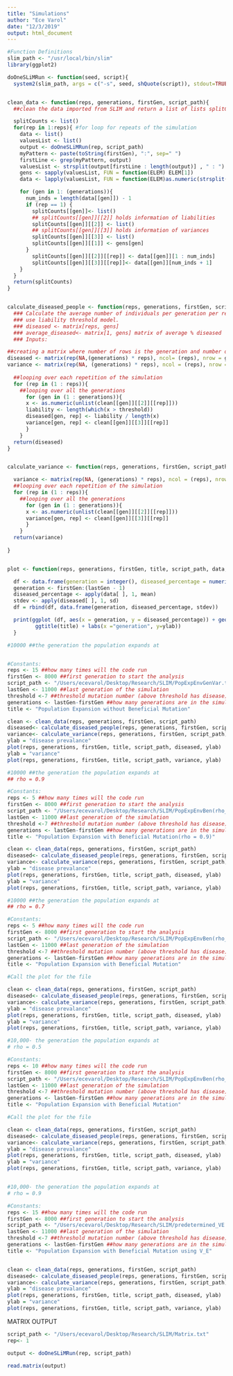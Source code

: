 ```yaml
---
title: "Simulations"
author: "Ece Varol"
date: "12/3/2019"
output: html_document
---
```



```r
#Function Definitions
slim_path <- "/usr/local/bin/slim"
library(ggplot2)

doOneSLiMRun <- function(seed, script){
  system2(slim_path, args = c("-s", seed, shQuote(script)), stdout=TRUE, stderr=TRUE)}


clean_data <- function(reps, generations, firstGen, script_path){
  ##clean the data imported from SLIM and return a list of lists splitCounts

  splitCounts <- list()
  for(rep in 1:reps){ #for loop for repeats of the simulation
    data <- list()
    valuesList <- list()
    output <- doOneSLiMRun(rep, script_path)
    myPattern <- paste(toString(firstGen), ":", sep=" ")
    firstLine <- grep(myPattern, output)
    valuesList <- strsplit(output[firstLine : length(output)] , " : ")
    gens <- sapply(valuesList, FUN = function(ELEM) ELEM[1])
    data <- lapply(valuesList, FUN = function(ELEM)as.numeric(strsplit(ELEM[2]," ")[[1]]))

    for (gen in 1: (generations)){
      num_inds = length(data[[gen]]) - 1
      if (rep == 1) {
        splitCounts[[gen]]<- list()
        ## splitCounts[[gen]][[2]] holds information of liabilities
        splitCounts[[gen]][[2]] <- list()
        ## splitCounts[[gen]][[3]] holds information of variances
        splitCounts[[gen]][[3]] <- list()
        splitCounts[[gen]][[1]] <- gens[gen]
      }
        splitCounts[[gen]][[2]][[rep]] <- data[[gen]][1 : num_inds]
        splitCounts[[gen]][[3]][[rep]]<- data[[gen]][num_inds + 1]
    }
  }
  return(splitCounts)
}


calculate_diseased_people <- function(reps, generations, firstGen, script_path) {
  ### Calculate the average number of individuals per generation per rep who have the disease 
  ### use liability threshold model.
  ### diseased <- matrix[reps, gens]
  ### average_diseased<- matrix[1, gens] matrix of average % diseased
  ### Inputs:

##creating a matrix where number of rows is the generation and number of columns is the replicate. the values will be the % of people who have the disease in a given generation in a given replicate
diseased <- matrix(rep(NA,(generations) * reps), ncol= (reps), nrow = generations)
variance <- matrix(rep(NA, (generations) * reps), ncol = (reps), nrow = generations)
  
  ##looping over each repetition of the simulation
  for (rep in (1 : reps)){
    ##looping over all the generations
      for (gen in (1 : generations)){
      x <- as.numeric(unlist(clean[[gen]][[2]][[rep]]))
      liability <- length(which(x > threshold))
      diseased[gen, rep] <- liability / length(x)
      variance[gen, rep] <- clean[[gen]][[3]][[rep]]
      }
    }
  return(diseased)
}


calculate_variance <- function(reps, generations, firstGen, script_path) {

  variance <- matrix(rep(NA, (generations) * reps), ncol = (reps), nrow = generations)
  ##looping over each repetition of the simulation
  for (rep in (1 : reps)){
    ##looping over all the generations
      for (gen in (1 : generations)){
      x <- as.numeric(unlist(clean[[gen]][[2]][[rep]]))
      variance[gen, rep] <- clean[[gen]][[3]][[rep]]
      }
    }
  return(variance)
  
}


plot <- function(reps, generations, firstGen, title, script_path, data, ylab){

  df <- data.frame(generation = integer(), diseased_percentage = numeric(), stdev = numeric())
  generation <- firstGen:(lastGen - 1)
  diseased_percentage <- apply(data[ ], 1, mean)
  stdev <- apply(diseased[ ], 1, sd)
  df = rbind(df, data.frame(generation, diseased_percentage, stdev))

  print(ggplot (df, aes(x = generation, y = diseased_percentage)) + geom_point(size = 0.1) + 
         ggtitle(title) + labs(x ="generation", y=ylab))
  }


```



```r
#10000 ##the generation the population expands at


#Constants:
reps <- 15 ##how many times will the code run
firstGen <- 8000 ##first generation to start the analysis
script_path <- "/Users/ecevarol/Desktop/Research/SLIM/PopExpEnvGenVar.txt"
lastGen <- 11000 ##last generation of the simulation
threshold <-7 ##threshold mutation number (above threshold has disease)
generations <- lastGen-firstGen ##how many generations are in the simulation
title <- "Population Expansion without Beneficial Mutation"

clean <- clean_data(reps, generations, firstGen, script_path)
diseased<- calculate_diseased_people(reps, generations, firstGen, script_path)
variance<- calculate_variance(reps, generations, firstGen, script_path) 
ylab = "disease prevalance"
plot(reps, generations, firstGen, title, script_path, diseased, ylab)
ylab = "variance"
plot(reps, generations, firstGen, title, script_path, variance, ylab)


```





```r
#10000 ##the generation the population expands at
## rho = 0.9

#Constants:
reps <- 5 ##how many times will the code run
firstGen <- 8000 ##first generation to start the analysis
script_path <- "/Users/ecevarol/Desktop/Research/SLIM/PopExpEnvBen(rho_0.9).txt"
lastGen <- 11000 ##last generation of the simulation
threshold <-7 ##threshold mutation number (above threshold has disease)
generations <- lastGen-firstGen ##how many generations are in the simulation
title <- "Population Expansion with Beneficial Mutation(rho = 0.9)"

clean <- clean_data(reps, generations, firstGen, script_path)
diseased<- calculate_diseased_people(reps, generations, firstGen, script_path)
variance<- calculate_variance(reps, generations, firstGen, script_path) 
ylab = "disease prevalance"
plot(reps, generations, firstGen, title, script_path, diseased, ylab)
ylab = "variance"
plot(reps, generations, firstGen, title, script_path, variance, ylab)


```


```r
#10000 ##the generation the population expands at
## rho = 0.7

#Constants:
reps <- 5 ##how many times will the code run
firstGen <- 8000 ##first generation to start the analysis
script_path <- "/Users/ecevarol/Desktop/Research/SLIM/PopExpEnvBen(rho_0.7).txt"
lastGen <- 11000 ##last generation of the simulation
threshold <-7 ##threshold mutation number (above threshold has disease)
generations <- lastGen-firstGen ##how many generations are in the simulation
title <- "Population Expansion with Beneficial Mutation"

#Call the plot for the file

clean <- clean_data(reps, generations, firstGen, script_path)
diseased<- calculate_diseased_people(reps, generations, firstGen, script_path)
variance<- calculate_variance(reps, generations, firstGen, script_path) 
ylab = "disease prevalance"
plot(reps, generations, firstGen, title, script_path, diseased, ylab)
ylab = "variance"
plot(reps, generations, firstGen, title, script_path, variance, ylab)


```

```r
#10,000- the generation the population expands at
# rho = 0.5

#Constants:
reps <- 10 ##how many times will the code run
firstGen <- 8000 ##first generation to start the analysis
script_path <- "/Users/ecevarol/Desktop/Research/SLIM/PopExpEnvBen(rho_0.5).txt"
lastGen <- 11000 ##last generation of the simulation
threshold <-7 ##threshold mutation number (above threshold has disease)
generations <- lastGen-firstGen ##how many generations are in the simulation
title <- "Population Expansion with Beneficial Mutation"

#Call the plot for the file

clean <- clean_data(reps, generations, firstGen, script_path)
diseased<- calculate_diseased_people(reps, generations, firstGen, script_path)
variance<- calculate_variance(reps, generations, firstGen, script_path) 
ylab = "disease prevalance"
plot(reps, generations, firstGen, title, script_path, diseased, ylab)
ylab = "variance"
plot(reps, generations, firstGen, title, script_path, variance, ylab)



```



```r
#10,000- the generation the population expands at
# rho = 0.9

#Constants:
reps <- 15 ##how many times will the code run
firstGen <- 8000 ##first generation to start the analysis
script_path <- "/Users/ecevarol/Desktop/Research/SLIM/predetermined_VE.txt"
lastGen <- 11000 ##last generation of the simulation
threshold <-7 ##threshold mutation number (above threshold has disease)
generations <- lastGen-firstGen ##how many generations are in the simulation
title <- "Population Expansion with Beneficial Mutation using V_E"


clean <- clean_data(reps, generations, firstGen, script_path)
diseased<- calculate_diseased_people(reps, generations, firstGen, script_path)
variance<- calculate_variance(reps, generations, firstGen, script_path) 
ylab = "disease prevalance"
plot(reps, generations, firstGen, title, script_path, diseased, ylab)
ylab = "variance"
plot(reps, generations, firstGen, title, script_path, variance, ylab)


```



MATRIX OUTPUT
```r

script_path <- "/Users/ecevarol/Desktop/Research/SLIM/Matrix.txt"
rep<- 1

output <- doOneSLiMRun(rep, script_path)

read.matrix(output)

```



